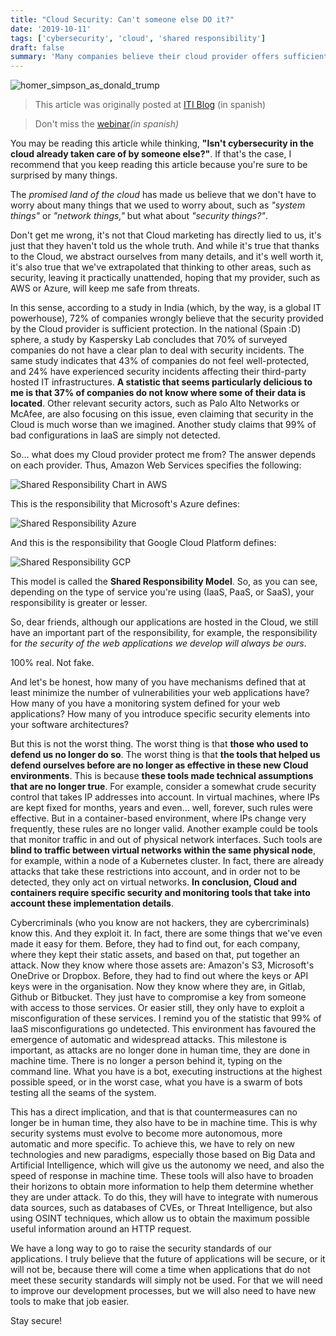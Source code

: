 ```yaml
---
title: "Cloud Security: Can't someone else DO it?"
date: '2019-10-11'
tags: ['cybersecurity', 'cloud', 'shared responsibility']
draft: false
summary: 'Many companies believe their cloud provider offers sufficient protection against cybersecurity threats, but this is not entirely true. Cloud providers have a shared responsibility model that outlines the division of responsibilities between the cloud provider and the user. Users are still responsible for certain aspects of security, such as web application security. Additionally, tools that were once effective at defending against cyber threats are no longer as effective in cloud environments. Cybercriminals are taking advantage of these vulnerabilities and are exploiting them using automated attacks. Therefore, it is important to use specific security and monitoring tools that take into account the details of cloud and container implementations.'
---
```


![homer_simpson_as_donald_trump](/static/images/cant-someone-else-do-it.jpeg)

> This article was originally posted at [ITI Blog](https://www.iti.es/blog/ciberseguridad-en-el-cloud-y-es-que-eso-no-puede-hacerlo-otro/) (in spanish)

> Don't miss the [webinar](https://www.youtube.com/watch?v=0Fw-J2dIGfE)_(in spanish)_

You may be reading this article while thinking, **"Isn't cybersecurity in the cloud already taken care of by someone
else?"**. If that's the case, I recommend that you keep reading this article because you're sure to be surprised by
many things.

The _promised land of the cloud_ has made us believe that we don't have to worry about many things that we used
to worry about, such as _"system things"_ or _"network things,"_ but what about _"security things?"_.

Don't get me wrong, it's not that Cloud marketing has directly lied to us, it's just that they haven't told us
the whole truth. And while it's true that thanks to the Cloud, we abstract ourselves from many details, and it's
well worth it, it's also true that we've extrapolated that thinking to other areas, such as security, leaving it
practically unattended, hoping that my provider, such as AWS or Azure, will keep me safe from threats.

In this sense, according to a study in India (which, by the way, is a global IT powerhouse), 72% of companies
wrongly believe that the security provided by the Cloud provider is sufficient protection. In the national (Spain :D)
sphere, a study by Kaspersky Lab concludes that 70% of surveyed companies do not have a clear plan to deal with
security incidents. The same study indicates that 43% of companies do not feel well-protected, and 24% have
experienced security incidents affecting their third-party hosted IT infrastructures. **A statistic that seems
particularly delicious to me is that 37% of companies do not know where some of their data is located**. Other
relevant security actors, such as Palo Alto Networks or McAfee, are also focusing on this issue, even claiming
that security in the Cloud is much worse than we imagined. Another study claims that 99% of bad configurations in
IaaS are simply not detected.

So... what does my Cloud provider protect me from? The answer depends on each provider. Thus, Amazon Web Services
specifies the following:

![Shared Responsibility Chart in AWS](/static/images/shared-responsibility-aws.jpg)

This is the responsibility that Microsoft's Azure defines:

![Shared Responsibility Azure](/static/images/shared-responsibility-azure.svg)

And this is the responsibility that Google Cloud Platform defines:

![Shared Responsibility GCP](/static/images/shared-responsibility_gcp.svg)

This model is called the **Shared Responsibility Model**. So, as you can see, depending on the type of service
you're using (IaaS, PaaS, or SaaS), your responsibility is greater or lesser.

So, dear friends, although our applications are hosted in the Cloud, we still have an important part of the
responsibility, for example, the responsibility for _the security of the web applications we develop will always
be ours_.

100% real. Not fake.

And let's be honest, how many of you have mechanisms defined that at least minimize the number of vulnerabilities
your web applications have? How many of you have a monitoring system defined for your web applications? How many
of you introduce specific security elements into your software architectures?

But this is not the worst thing. The worst thing is that **those who used to defend us no longer do so**. The
worst thing is that **the tools that helped us defend ourselves before are no longer as effective in these new
Cloud environments**. This is because **these tools made technical assumptions that are no longer true**. For
example, consider a somewhat crude security control that takes IP addresses into account. In virtual machines,
where IPs are kept fixed for months, years and even... well, forever, such rules were effective. But in a
container-based environment, where IPs change very frequently, these rules are no longer valid. Another example
could be tools that monitor traffic in and out of physical network interfaces. Such tools are **blind to traffic
between virtual networks within the same physical node**, for example, within a node of a Kubernetes cluster. In
fact, there are already attacks that take these restrictions into account, and in order not to be detected, they
only act on virtual networks. **In conclusion, Cloud and containers require specific security and monitoring tools
that take into account these implementation details**.

Cybercriminals (who you know are not hackers, they are cybercriminals) know this. And they exploit it. In fact,
there are some things that we've even made it easy for them. Before, they had to find out, for each company,
where they kept their static assets, and based on that, put together an attack. Now they know where those assets
are: Amazon's S3, Microsoft's OneDrive or Dropbox. Before, they had to find out where the keys or API keys were
in the organisation. Now they know where they are, in Gitlab, Github or Bitbucket. They just have to compromise a
key from someone with access to those services. Or easier still, they only have to exploit a misconfiguration of
these services. I remind you of the statistic that 99% of IaaS misconfigurations go undetected. This environment
has favoured the emergence of automatic and widespread attacks. This milestone is important, as attacks are no
longer done in human time, they are done in machine time. There is no longer a person behind it, typing on the
command line. What you have is a bot, executing instructions at the highest possible speed, or in the worst case,
what you have is a swarm of bots testing all the seams of the system.

This has a direct implication, and that is that countermeasures can no longer be in human time, they also have to
be in machine time. This is why security systems must evolve to become more autonomous, more automatic and more
specific. To achieve this, we have to rely on new technologies and new paradigms, especially those based on Big
Data and Artificial Intelligence, which will give us the autonomy we need, and also the speed of response in
machine time. These tools will also have to broaden their horizons to obtain more information to help them
determine whether they are under attack. To do this, they will have to integrate with numerous data sources, such
as databases of CVEs, or Threat Intelligence, but also using OSINT techniques, which allow us to obtain the
maximum possible useful information around an HTTP request.

We have a long way to go to raise the security standards of our applications. I truly believe that the future of
applications will be secure, or it will not be, because there will come a time when applications that do not meet
these security standards will simply not be used. For that we will need to improve our development processes, but
we will also need to have new tools to make that job easier.

Stay secure!
